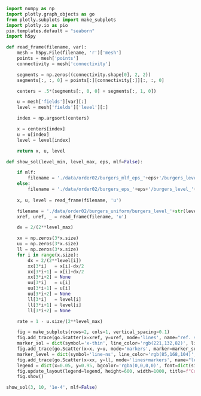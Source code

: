 ```python
import numpy as np
import plotly.graph_objects as go
from plotly.subplots import make_subplots
import plotly.io as pio
pio.templates.default = "seaborn"
import h5py

def read_frame(filename, var):
    mesh = h5py.File(filename, 'r')['mesh']
    points = mesh['points']
    connectivity = mesh['connectivity']

    segments = np.zeros((connectivity.shape[0], 2, 2))
    segments[:, :, 0] = points[:][connectivity[:]][:, :, 0]

    centers = .5*(segments[:, 0, 0] + segments[:, 1, 0])

    u = mesh['fields'][var][:]
    level = mesh['fields']['level'][:]

    index = np.argsort(centers)

    x = centers[index]
    u = u[index]
    level = level[index]

    return x, u, level

def show_sol(level_min, level_max, eps, mlf=False):

    if mlf:
        filename = './data/order02/burgers_mlf_eps_'+eps+'/burgers_level_'+str(level_min)+'_'+str(level_max)+'.h5'
    else:
        filename = './data/order02/burgers_eps_'+eps+'/burgers_level_'+str(level_min)+'_'+str(level_max)+'.h5'
        
    x, u, level = read_frame(filename, 'u')

    filename = './data/order02/burgers_uniform/burgers_level_'+str(level_max)+'_'+str(level_max)+'.h5'
    xref, uref, _ = read_frame(filename, 'u')

    dx = 2/(2**level_max)

    xx = np.zeros(3*x.size)
    uu = np.zeros(3*x.size) 
    ll = np.zeros(3*x.size) 
    for i in range(x.size):
        dx = 2/(2**level[i])
        xx[3*i]   = x[i]-dx/2
        xx[3*i+1] = x[i]+dx/2
        xx[3*i+2] = None
        uu[3*i]   = u[i]
        uu[3*i+1] = u[i]
        uu[3*i+2] = None
        ll[3*i]   = level[i]
        ll[3*i+1] = level[i]
        ll[3*i+2] = None

    rate = 1 - u.size/(2**level_max)

    fig = make_subplots(rows=2, cols=1, vertical_spacing=0.1)
    fig.add_trace(go.Scatter(x=xref, y=uref, mode='lines', name="ref. sol."), row=1, col=1)
    marker_sol = dict(symbol='x-thin', line_color='rgb(221,132,82)', line_width=1, size=5) 
    fig.add_trace(go.Scatter(x=x, y=u, mode='markers', marker=marker_sol, name="sol"), row=1, col=1)
    marker_level = dict(symbol='line-ns', line_color='rgb(85,168,104)', line_width=1, size=5) 
    fig.add_trace(go.Scatter(x=xx, y=ll, mode='lines+markers', name="level", marker=marker_level), row=2, col=1)
    legend = dict(x=0.05, y=0.95, bgcolor='rgba(0,0,0,0)', font=dict(size=14))
    fig.update_layout(legend=legend, height=600, width=1000, title=f"Compression rate = {rate}, eps = {eps}, Tf=0.6, min level={level_min}, max level={level_max}")
    fig.show()

show_sol(3, 10, '1e-4', mlf=False)
```